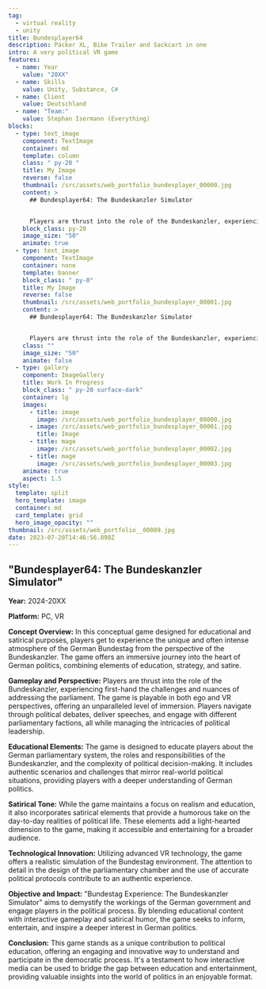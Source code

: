 ```yaml
---
tag:
  - virtual reality
  - unity
title: Bundesplayer64
description: Päcker XL, Bike Trailer and Sackcart in one
intro: A very political VR game
features:
  - name: Year
    value: "20XX"
  - name: Skills
    value: Unity, Substance, C#
  - name: Client
    value: Deutschland
  - name: "Team:"
    value: Stephan Isermann (Everything)
blocks:
  - type: text_image
    component: TextImage
    container: md
    template: column
    class: " py-20 "
    title: My Image
    reverse: false
    thumbnail: /src/assets/web_portfolio_bundesplayer_00000.jpg
    content: >
      ## Bundesplayer64: The Bundeskanzler Simulator


      Players are thrust into the role of the Bundeskanzler, experiencing first-hand the challenges and nuances of addressing the parliament.
    block_class: py-20
    image_size: "50"
    animate: true
  - type: text_image
    component: TextImage
    container: none
    template: banner
    block_class: " py-0"
    title: My Image
    reverse: false
    thumbnail: /src/assets/web_portfolio_bundesplayer_00001.jpg
    content: >
      ## Bundesplayer64: The Bundeskanzler Simulator


      Players are thrust into the role of the Bundeskanzler, experiencing first-hand the challenges and nuances of addressing the parliament.
    class: ""
    image_size: "50"
    animate: false
  - type: gallery
    component: ImageGallery
    title: Work In Progress
    block_class: " py-20 surface-dark"
    container: lg
    images:
      - title: image
        image: /src/assets/web_portfolio_bundesplayer_00000.jpg
      - image: /src/assets/web_portfolio_bundesplayer_00001.jpg
        title: Image
      - title: mage
        image: /src/assets/web_portfolio_bundesplayer_00002.jpg
      - title: mage
        image: /src/assets/web_portfolio_bundesplayer_00003.jpg
    animate: true
    aspect: 1.5
style:
  template: split
  hero_template: image
  container: md
  card_template: grid
  hero_image_opacity: ""
thumbnail: /src/assets/web_portfolio__00009.jpg
date: 2023-07-20T14:46:56.898Z
---
```


## "Bundesplayer64: The Bundeskanzler Simulator"

**Year:** 2024-20XX

**Platform:** PC, VR

**Concept Overview:**
In this conceptual game designed for educational and satirical purposes, players get to experience the unique and often intense atmosphere of the German Bundestag from the perspective of the Bundeskanzler. The game offers an immersive journey into the heart of German politics, combining elements of education, strategy, and satire.

**Gameplay and Perspective:**
Players are thrust into the role of the Bundeskanzler, experiencing first-hand the challenges and nuances of addressing the parliament. The game is playable in both ego and VR perspectives, offering an unparalleled level of immersion. Players navigate through political debates, deliver speeches, and engage with different parliamentary factions, all while managing the intricacies of political leadership.

**Educational Elements:**
The game is designed to educate players about the German parliamentary system, the roles and responsibilities of the Bundeskanzler, and the complexity of political decision-making. It includes authentic scenarios and challenges that mirror real-world political situations, providing players with a deeper understanding of German politics.

**Satirical Tone:**
While the game maintains a focus on realism and education, it also incorporates satirical elements that provide a humorous take on the day-to-day realities of political life. These elements add a light-hearted dimension to the game, making it accessible and entertaining for a broader audience.

**Technological Innovation:**
Utilizing advanced VR technology, the game offers a realistic simulation of the Bundestag environment. The attention to detail in the design of the parliamentary chamber and the use of accurate political protocols contribute to an authentic experience.

**Objective and Impact:**
"Bundestag Experience: The Bundeskanzler Simulator" aims to demystify the workings of the German government and engage players in the political process. By blending educational content with interactive gameplay and satirical humor, the game seeks to inform, entertain, and inspire a deeper interest in German politics.

**Conclusion:**
This game stands as a unique contribution to political education, offering an engaging and innovative way to understand and participate in the democratic process. It's a testament to how interactive media can be used to bridge the gap between education and entertainment, providing valuable insights into the world of politics in an enjoyable format.